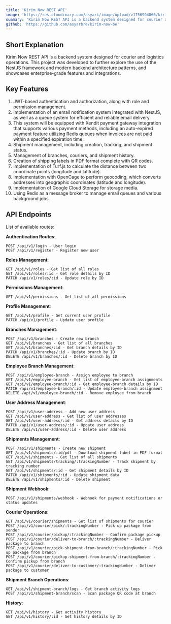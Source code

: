 ```yaml
---
title: 'Kirim Now REST API'
image: 'https://res.cloudinary.com/asyari/image/upload/v1756994866/kirim-now_bmyamh.jpg'
summary: 'Kirim Now REST API is a backend system designed for courier and logistics operations.'
github: 'https://github.com/asyarbre/kirim-now-be'
---
```


## Short Explanation

Kirim Now REST API is a backend system designed for courier and logistics operations. This project was developed to further explore the use of the NestJS framework and modern backend architecture patterns, and showcases enterprise-grade features and integrations.

## Key Features

1. JWT-based authentication and authorization, along with role and permission management.
2. Implementation of an email notification system integrated with NestJS, as well as a queue system for efficient and reliable email delivery.
3. This system will be equipped with Xendit payment gateway integration that supports various payment methods, including an auto-expired payment feature utilizing Redis queues when invoices are not paid within a specified expiration time.
4. Shipment management, including creation, tracking, and shipment status.
5. Management of branches, couriers, and shipment history.
6. Creation of shipping labels in PDF format complete with QR codes.
7. Implementation of Turf.js to calculate the distance between two coordinate points (longitude and latitude).
8. Implementation with OpenCage to perform geocoding, which converts addresses into geographic coordinates (latitude and longitude).
9. Implementation of Google Cloud Storage for storage media.
10. Using Redis as a message broker to manage email queues and various background jobs.

## API Endpoints

List of available routes:

**Authentication Routes**:

```http
POST /api/v1/login - User login
POST /api/v1/register - Register new user
```

**Roles Management**:

```http
GET /api/v1/roles - Get list of all roles
GET /api/v1/roles/:id - Get role details by ID
PATCH /api/v1/roles/:id - Update role by ID
```

**Permissions Management**:

```http
GET /api/v1/permissions - Get list of all permissions
```

**Profile Management**:

```http
GET /api/v1/profile - Get current user profile
PATCH /api/v1/profile - Update user profile
```

**Branches Management**:

```http
POST /api/v1/branches - Create new branch
GET /api/v1/branches - Get list of all branches
GET /api/v1/branches/:id - Get branch details by ID
PATCH /api/v1/branches/:id - Update branch by ID
DELETE /api/v1/branches/:id - Delete branch by ID
```

**Employee Branch Management**:

```http
POST /api/v1/employee-branch - Assign employee to branch
GET /api/v1/employee-branch - Get list of employee-branch assignments
GET /api/v1/employee-branch/:id - Get employee-branch details by ID
PATCH /api/v1/employee-branch/:id - Update employee-branch assignment
DELETE /api/v1/employee-branch/:id - Remove employee from branch
```

**User Address Management**:

```http
POST /api/v1/user-address - Add new user address
GET /api/v1/user-address - Get list of user addresses
GET /api/v1/user-address/:id - Get address details by ID
PATCH /api/v1/user-address/:id - Update user address
DELETE /api/v1/user-address/:id - Delete user address
```

**Shipments Management**:

```http
POST /api/v1/shipments - Create new shipment
GET /api/v1/shipments/:id/pdf - Download shipment label in PDF format
GET /api/v1/shipments - Get list of all shipments
GET /api/v1/shipments/tracking/:trackingNumber - Track shipment by tracking number
GET /api/v1/shipments/:id - Get shipment details by ID
PATCH /api/v1/shipments/:id - Update shipment data
DELETE /api/v1/shipments/:id - Delete shipment
```

**Shipment Webhook**:

```http
POST /api/v1/shipments/webhook - Webhook for payment notifications or status updates
```

**Courier Operations**:

```http
GET /api/v1/courier/shipments - Get list of shipments for courier
POST /api/v1/courier/pick/:trackingNumber - Pick up package from sender
POST /api/v1/courier/pickup/:trackingNumber - Confirm package pickup
POST /api/v1/courier/deliver-to-branch/:trackingNumber - Deliver package to branch
POST /api/v1/courier/pick-shipment-from-branch/:trackingNumber - Pick up package from branch
POST /api/v1/courier/pickup-shipment-from-branch/:trackingNumber - Confirm pickup from branch
POST /api/v1/courier/deliver-to-customer/:trackingNumber - Deliver package to customer
```

**Shipment Branch Operations**:

```http
GET /api/v1/shipment-branch/logs - Get branch activity logs
POST /api/v1/shipment-branch/scan - Scan package QR code at branch
```

**History**:

```http
GET /api/v1/history - Get activity history
GET /api/v1/history/:id - Get history details by ID
```
